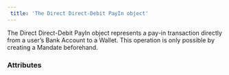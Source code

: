 ```yaml
---  
 title: 'The Direct Direct-Debit PayIn object'  
---  
```


  

The Direct Direct-Debit PayIn object represents a pay-in transaction directly from a user’s Bank Account to a Wallet. This operation is only possible by creating a Mandate beforehand.  

### Attributes  

<Id />  

<CreationDate />  

<AuthorId1 />  

<CreditedUserId />  

<Status1 />  

<ExecutionDate />  

<ChargeDate />  

<Type />  

<Nature />  

<CreditedWalletId1 />  

<DebitedWalletId1 />  

<CreditedFunds3 />  

<DebitedFunds3 />  

<Fees2 />  

<ResultCode />  

<ResultMessage />  

<PaymentType />  

<ExecutionType />  

<Tag1 />  

<MandateId />  

<StatementDescriptor1 />  

<ProfilingAttemptReference />